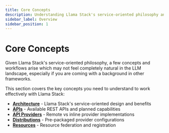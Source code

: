 ```yaml
---
title: Core Concepts
description: Understanding Llama Stack's service-oriented philosophy and key concepts
sidebar_label: Overview
sidebar_position: 1
---
```


# Core Concepts

Given Llama Stack's service-oriented philosophy, a few concepts and workflows arise which may not feel completely natural in the LLM landscape, especially if you are coming with a background in other frameworks.

This section covers the key concepts you need to understand to work effectively with Llama Stack:

- **[Architecture](./architecture)** - Llama Stack's service-oriented design and benefits
- **[APIs](./apis)** - Available REST APIs and planned capabilities
- **[API Providers](./api-providers)** - Remote vs inline provider implementations
- **[Distributions](./distributions)** - Pre-packaged provider configurations
- **[Resources](./resources)** - Resource federation and registration
